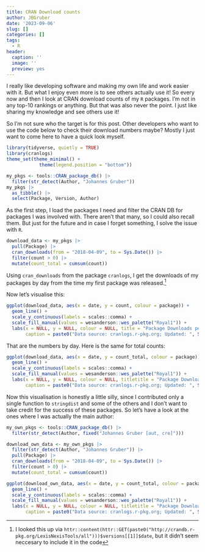 ```yaml
---
title: CRAN Download counts
author: JBGruber
date: '2023-09-06'
slug: []
categories: []
tags:
  - R
header:
  caption: ''
  image: ''
  preview: yes
---
```


I really like developing software and making my own life and work easier with it.
But what I enjoy even more is to see others actually use it!
So every now and then I look at CRAN download counts of my `R` packages.
I'm not in any top-10 rankings or anything.
But that was also never the point.
I just like sharing my knowledge and see others use it!

So I'm not sure who the target is for this post.
Other developers who want to use the code below to check their download numbers maybe?
Mostly I just want to come here to have a quick look myself.

```r
library(tidyverse, quietly = TRUE)
library(cranlogs)
theme_set(theme_minimal() + 
            theme(legend.position = "bottom"))

my_pkgs <- tools::CRAN_package_db() |> 
  filter(str_detect(Author, "Johannes Gruber"))
my_pkgs |> 
  as_tibble() |> 
  select(Package, Version, Author)
```

As the first step, I load the packages I need and filter the CRAN DB for packages I was involved with.
There aren't that many, so I could also recall them.
But just for the future and in case I forget something, I solve the issue with `R`.

```r
download_data <- my_pkgs |> 
  pull(Package) |> 
  cran_downloads(from = "2018-04-09", to = Sys.Date()) |> 
  filter(count > 0) |> 
  mutate(count_total = cumsum(count))
```

Using `cran_downloads` from the package `cranlogs`, I get the downloads of my packages by day from the time my first package was released.^[
I looked this up via `httr::content(httr::GET(paste0("http://crandb.r-pkg.org/LexisNexisTools/all")))$versions[[1]]$date`, but it didn't seem neccesary to include it in the code
]

Now let's visualise this:

```r
ggplot(download_data, aes(x = date, y = count, colour = package)) +
  geom_line() +
  scale_y_continuous(labels = scales::comma) +
  scale_fill_manual(values = wesanderson::wes_palette("Royal1")) +
  labs(x = NULL, y = NULL, colour = NULL, title = "Package Downloads per Day",
       caption = paste0("Data source: cranlogs.r-pkg.org; Updated: ", Sys.Date()))
```

That are the numbers by day.
Here is the same for total counts:

```r
ggplot(download_data, aes(x = date, y = count_total, colour = package)) +
  geom_line() +
  scale_y_continuous(labels = scales::comma) +
  scale_fill_manual(values = wesanderson::wes_palette("Royal1")) +
  labs(x = NULL, y = NULL, colour = NULL, titletitle = "Package Downloads over time",
       caption = paste0("Data source: cranlogs.r-pkg.org; Updated: ", Sys.Date()))
```

Now this visualisation is honestly a little silly, since I contributed only a single function to `stringdist` and some of the others and I don't want to take credit for the success of these packages.
So let's have a look at the ones where I was actually the main author:

```r
my_own_pkgs <- tools::CRAN_package_db() |> 
  filter(str_detect(Author, fixed("Johannes Gruber [aut, cre]")))

download_own_data <- my_own_pkgs |> 
  filter(str_detect(Author, "Johannes Gruber")) |> 
  pull(Package) |> 
  cran_downloads(from = "2018-04-09", to = Sys.Date()) |> 
  filter(count > 0) |> 
  mutate(count_total = cumsum(count))

ggplot(download_own_data, aes(x = date, y = count_total, colour = package)) +
  geom_line() +
  scale_y_continuous(labels = scales::comma) +
  scale_fill_manual(values = wesanderson::wes_palette("Royal1")) +
  labs(x = NULL, y = NULL, colour = NULL, titletitle = "Package Downloads over time",
       caption = paste0("Data source: cranlogs.r-pkg.org; Updated: ", Sys.Date()))
```

